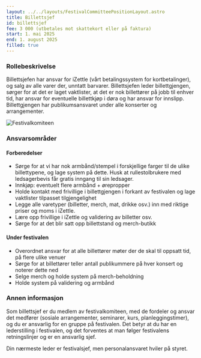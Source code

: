 ```yaml
---
layout: ../../layouts/FestivalCommitteePositionLayout.astro
title: Billettsjef
id: billettsjef
fee: 3 000 (utbetales mot skattekort eller på faktura)
start: 1. mai 2025
end: 1. august 2025
filled: true
---
```


### Rollebeskrivelse

Billettsjefen har ansvar for iZettle (vårt betalingssystem for kortbetalinger), og salg av alle varer der, unntatt barvarer. Billettsjefen leder billettgjengen, sørger for at det er laget vaktlister, at det er nok billettører på jobb til enhver tid, har ansvar for eventuelle billettkjøp i døra og har ansvar for innslipp. Billettgjengen har publikumsansvaret under alle konserter og arrangementer.

<img
  src="/festivalkomite/ute-i-sola.jpg"
  alt="Festivalkomiteen"
  class="rounded-lg shadow-lg"
/>

### Ansvarsområder

#### Forberedelser

- Sørge for at vi har nok armbånd/stempel i forskjellige farger til de ulike billettypene, og lage system på dette. Husk at rullestolbrukere med ledsagerbevis får gratis inngang til sin ledsager.
- Innkjøp: eventuelt flere armbånd + ørepropper
- Holde kontakt med frivillige i billettgjengen i forkant av festivalen og lage vaktlister tilpasset tilgjengelighet
- Legge alle varetyper (billetter, merch, mat, drikke osv.) inn med riktige priser og moms i iZettle.
- Lære opp frivillige i iZettle og validering av billetter osv.
- Sørge for at det blir satt opp billettstand og merch-butikk

#### Under festivalen

- Overordnet ansvar for at alle billettører møter der de skal til oppsatt tid, på flere ulike venuer
- Sørge for at billettører teller antall publikummere på hver konsert og noterer dette ned
- Selge merch og holde system på merch-beholdning
- Holde system på validering og armbånd

### Annen informasjon

Som billettsjef er du medlem av festivalkomiteen, med de fordeler og ansvar det medfører (sosiale arrangementer, seminarer, kurs, planleggingstimer), og du er ansvarlig for en gruppe på festivalen. Det betyr at du har en lederstilling i festivalen, og det forventes at man følger festivalens retningslinjer og er en ansvarlig sjef.

Din nærmeste leder er festivalsjef, men personalansvaret hviler på styret.
